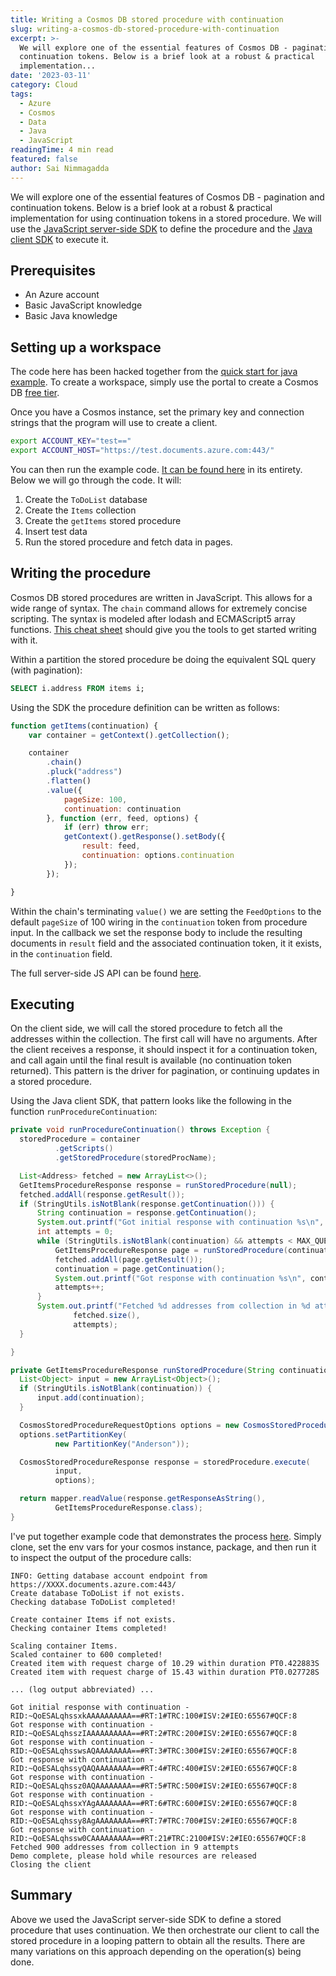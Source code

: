 ```yaml
---
title: Writing a Cosmos DB stored procedure with continuation
slug: writing-a-cosmos-db-stored-procedure-with-continuation
excerpt: >-
  We will explore one of the essential features of Cosmos DB - pagination and
  continuation tokens. Below is a brief look at a robust & practical
  implementation...
date: '2023-03-11'
category: Cloud
tags:
  - Azure
  - Cosmos
  - Data
  - Java
  - JavaScript
readingTime: 4 min read
featured: false
author: Sai Nimmagadda
---
```


We will explore one of the essential features of Cosmos DB - pagination and continuation tokens. Below is a brief look at a robust & practical implementation for using continuation tokens in a stored procedure. We will use the [JavaScript server-side SDK](https://github.com/Azure/azure-cosmosdb-js-server/) to define the procedure and the [Java client SDK](https://github.com/Azure/azure-cosmosdb-java) to execute it.

## Prerequisites

- An Azure account
- Basic JavaScript knowledge
- Basic Java knowledge

## Setting up a workspace

The code here has been hacked together from the [quick start for java example](https://github.com/Azure-Samples/azure-cosmos-java-getting-started/blob/main/src/main/java/com/azure/cosmos/sample/sync/SyncMain.java). To create a workspace, simply use the portal to create a Cosmos DB [free tier](https://learn.microsoft.com/en-us/azure/cosmos-db/free-tier).

Once you have a Cosmos instance, set the primary key and connection strings that the program will use to create a client.

```bash
export ACCOUNT_KEY="test=="
export ACCOUNT_HOST="https://test.documents.azure.com:443/"
```

You can then run the example code. [It can be found here](https://github.com/funsaized/azure-cosmos-stored-procedure-pagination-continuation) in its entirety. Below we will go through the code. It will:

1. Create the `ToDoList` database
2. Create the `Items` collection
3. Create the `getItems` stored procedure
4. Insert test data
5. Run the stored procedure and fetch data in pages.

## Writing the procedure

Cosmos DB stored procedures are written in JavaScript. This allows for a wide range of syntax. The `chain` command allows for extremely concise scripting. The syntax is modeled after lodash and ECMAScript5 array functions. [This cheat sheet](https://learn.microsoft.com/en-us/azure/cosmos-db/nosql/javascript-query-api#sql-to-javascript-cheat-sheet) should give you the tools to get started writing with it.

Within a partition the stored procedure be doing the equivalent SQL query (with pagination):

```SQL
SELECT i.address FROM items i;
```

Using the SDK the procedure definition can be written as follows:

```JavaScript
function getItems(continuation) {
    var container = getContext().getCollection();

    container
        .chain()
        .pluck("address")
        .flatten()
        .value({
            pageSize: 100,
            continuation: continuation
        }, function (err, feed, options) {
            if (err) throw err;
            getContext().getResponse().setBody({
                result: feed,
                continuation: options.continuation
            });
        });

}
```

Within the chain's terminating `value()` we are setting the `FeedOptions` to the default `pageSize` of 100 wiring in the `continuation` token from procedure input. In the callback we set the response body to include the resulting documents in `result` field and the associated continuation token, it it exists, in the `continuation` field.

The full server-side JS API can be found [here](http://azure.github.io/azure-cosmosdb-js-server/index.html).

## Executing

On the client side, we will call the stored procedure to fetch all the addresses within the collection. The first call will have no arguments. After the client receives a response, it should inspect it for a continuation token, and call again until the final result is available (no continuation token returned). This pattern is the driver for pagination, or continuing updates in a stored procedure.

Using the Java client SDK, that pattern looks like the following in the function `runProcedureContinuation`:

```Java
private void runProcedureContinuation() throws Exception {
  storedProcedure = container
          .getScripts()
          .getStoredProcedure(storedProcName);

  List<Address> fetched = new ArrayList<>();
  GetItemsProcedureResponse response = runStoredProcedure(null);
  fetched.addAll(response.getResult());
  if (StringUtils.isNotBlank(response.getContinuation())) {
      String continuation = response.getContinuation();
      System.out.printf("Got initial response with continuation %s\n", continuation);
      int attempts = 0;
      while (StringUtils.isNotBlank(continuation) && attempts < MAX_QUERIES) {
          GetItemsProcedureResponse page = runStoredProcedure(continuation);
          fetched.addAll(page.getResult());
          continuation = page.getContinuation();
          System.out.printf("Got response with continuation %s\n", continuation);
          attempts++;
      }
      System.out.printf("Fetched %d addresses from collection in %d attempts\n",
              fetched.size(),
              attempts);
  }

}

private GetItemsProcedureResponse runStoredProcedure(String continuation) throws Exception {
  List<Object> input = new ArrayList<Object>();
  if (StringUtils.isNotBlank(continuation)) {
      input.add(continuation);
  }

  CosmosStoredProcedureRequestOptions options = new CosmosStoredProcedureRequestOptions();
  options.setPartitionKey(
          new PartitionKey("Anderson"));

  CosmosStoredProcedureResponse response = storedProcedure.execute(
          input,
          options);

  return mapper.readValue(response.getResponseAsString(),
          GetItemsProcedureResponse.class);
}

```

I've put together example code that demonstrates the process [here](https://github.com/funsaized/azure-cosmos-stored-procedure-pagination-continuation). Simply clone, set the env vars for your cosmos instance, package, and then run it to inspect the output of the procedure calls:

```log
INFO: Getting database account endpoint from https://XXXX.documents.azure.com:443/
Create database ToDoList if not exists.
Checking database ToDoList completed!

Create container Items if not exists.
Checking container Items completed!

Scaling container Items.
Scaled container to 600 completed!
Created item with request charge of 10.29 within duration PT0.422883S
Created item with request charge of 15.43 within duration PT0.027728S

... (log output abbreviated) ...

Got initial response with continuation -RID:~QoESALqhssxkAAAAAAAAAA==#RT:1#TRC:100#ISV:2#IEO:65567#QCF:8
Got response with continuation -RID:~QoESALqhsszIAAAAAAAAAA==#RT:2#TRC:200#ISV:2#IEO:65567#QCF:8
Got response with continuation -RID:~QoESALqhsswsAQAAAAAAAA==#RT:3#TRC:300#ISV:2#IEO:65567#QCF:8
Got response with continuation -RID:~QoESALqhssyQAQAAAAAAAA==#RT:4#TRC:400#ISV:2#IEO:65567#QCF:8
Got response with continuation -RID:~QoESALqhssz0AQAAAAAAAA==#RT:5#TRC:500#ISV:2#IEO:65567#QCF:8
Got response with continuation -RID:~QoESALqhssxYAgAAAAAAAA==#RT:6#TRC:600#ISV:2#IEO:65567#QCF:8
Got response with continuation -RID:~QoESALqhssy8AgAAAAAAAA==#RT:7#TRC:700#ISV:2#IEO:65567#QCF:8
Got response with continuation -RID:~QoESALqhssw0CAAAAAAAAA==#RT:21#TRC:2100#ISV:2#IEO:65567#QCF:8
Fetched 900 addresses from collection in 9 attempts
Demo complete, please hold while resources are released
Closing the client
```

## Summary

Above we used the JavaScript server-side SDK to define a stored procedure that uses continuation. We then orchestrate our client to call the stored procedure in a looping pattern to obtain all the results. There are many variations on this approach depending on the operation(s) being done.
